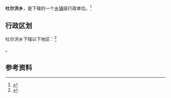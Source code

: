 {{中国乡级行政区|65/43/22/200/000}}

'''吐尔洪乡'''，是{{PRC admin/fullname|65/43/22/200/000|3}}下辖的一个[[乡镇|乡镇]]级行政单位。<ref>{{PRC admin/ref sgc|{{PRC admin/parent|65/43/22/200/000}}}}</ref>

== 行政区划 ==

吐尔洪乡下辖以下地区：<ref>{{PRC admin/ref sgc|65/43/22/200/000}}</ref>

{{PRC admin/children|65/43/22/200/000}}。

== 参考资料 ==

{{reflist}}

{{行政区划小作品}}
{{PRC admin/navcat|65/43/22/200/000}}